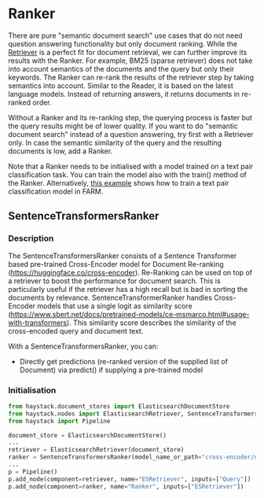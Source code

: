 # Ranker

There are pure "semantic document search" use cases that do not need question answering functionality but only document ranking.
While the [Retriever](/components/v1.1.0/retriever) is a perfect fit for document retrieval, we can further improve its results with the Ranker.
For example, BM25 (sparse retriever) does not take into account semantics of the documents and the query but only their keywords.
The Ranker can re-rank the results of the retriever step by taking semantics into account.
Similar to the Reader, it is based on the latest language models.
Instead of returning answers, it returns documents in re-ranked order.

Without a Ranker and its re-ranking step, the querying process is faster but the query results might be of lower quality.
If you want to do "semantic document search" instead of a question answering, try first with a Retriever only.
In case the semantic similarity of the query and the resulting documents is low, add a Ranker.

Note that a Ranker needs to be initialised with a model trained on a text pair classification task.
You can train the model also with the train() method of the Ranker.
Alternatively, [this example](https://github.com/deepset-ai/FARM/blob/master/examples/text_pair_classification.py) shows how to train a text pair classification model in FARM.

<div style={{ marginBottom: "3rem" }} />

## SentenceTransformersRanker

### Description

The SentenceTransformersRanker consists of a Sentence Transformer based pre-trained Cross-Encoder model for Document Re-ranking (https://huggingface.co/cross-encoder).
Re-Ranking can be used on top of a retriever to boost the performance for document search. This is particularly useful if the retriever has a high recall but is bad in sorting the documents by relevance.
SentenceTransformerRanker handles Cross-Encoder models that use a single logit as similarity score (https://www.sbert.net/docs/pretrained-models/ce-msmarco.html#usage-with-transformers). This similarity score describes the similarity of the cross-encoded query and document text.

With a SentenceTransformersRanker, you can:

- Directly get predictions (re-ranked version of the supplied list of Document) via predict() if supplying a pre-trained model

<div style={{ marginBottom: "3rem" }} />

### Initialisation

```python
from haystack.document_stores import ElasticsearchDocumentStore
from haystack.nodes import ElasticsearchRetriever, SentenceTransformersRanker
from haystack import Pipeline

document_store = ElasticsearchDocumentStore()
...
retriever = ElasticsearchRetriever(document_store)
ranker = SentenceTransformersRanker(model_name_or_path="cross-encoder/ms-marco-MiniLM-L-12-v2")
...
p = Pipeline()
p.add_node(component=retriever, name="ESRetriever", inputs=["Query"])
p.add_node(component=ranker, name="Ranker", inputs=["ESRetriever"])
```
